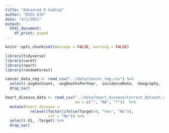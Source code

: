 ```yaml
---
title: "Advanced R Coding"
author: "BIOS 635"
date: "4/1/2021"
output:
  html_document:
    df_print: paged
---
```


```r
knitr::opts_chunk$set(message = FALSE, warning = FALSE)
```

```r
library(tidyverse)
library(caret)
library(rpart)
library(randomForest)
```

```r
cancer_data_reg <- read_csv("../data/cancer_reg.csv") %>%
  select(-avgAnnCount, -avgDeathsPerYear, -incidenceRate, -Geography, -binnedInc) %>%
  drop_na()

heart_disease_data <- read_csv("../data/heart_disease/Correct_Dataset.csv",
                               na = c("", "NA", "?"))  %>%
  mutate(heart_disease = 
           relevel(factor(ifelse(Target>0, "Yes", "No")), 
                   ref = "No")) %>%
  select(-X1, -Target) %>%
  drop_na()
```